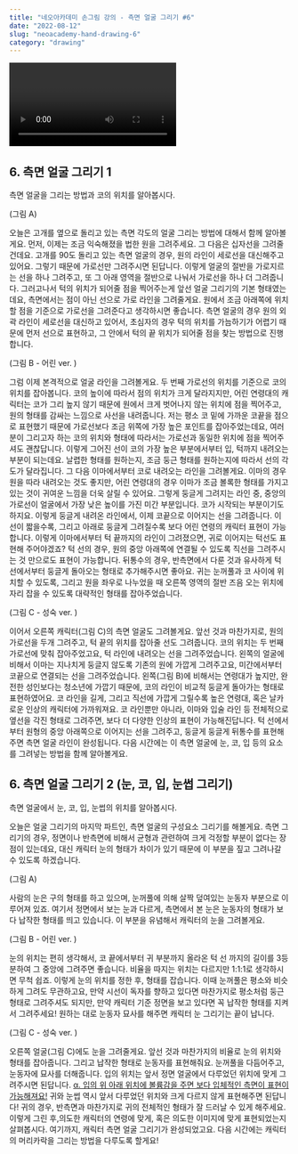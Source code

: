 ```yaml
---
title: "네오아카데미 손그림 강의 - 측면 얼굴 그리기 #6"
date: "2022-08-12"
slug: "neoacademy-hand-drawing-6"
category: "drawing"
---
```


<Video 
    videoSrcURL="https://www.youtube.com/embed/gu0W2_E2dbQ"
    videoTitle="네오아카데미 손그림 강의 - 측면 얼굴 그리기 #6"
/>

## 6. 측면 얼굴 그리기 1
측면 얼굴을 그리는 방법과 코의 위치를 알아봅시다.

(그림 A)

오늘은 고개를 옆으로 돌리고 있는 측면 각도의 얼굴 그리는 방법에 대해서 함께 알아볼게요.
먼저, 이제는 조금 익숙해졌을 법한 원을 그려주세요. 그 다음은 십자선을 그려줄건데요. 고개를 90도 돌리고 있는 측면 얼굴의 경우, 원의 라인이 세로선을 대신해주고 있어요. 그렇기 때문에 가로선만 그려주시면 된답니다. 이렇게 얼굴의 절반을 가로지르는 선을 하나 그려주고, 또 그 아래 영역을 절반으로 나눠서 가로선을 하나 더 그려줍니다.
그러고나서 턱의 위치가 되어줄 점을 찍어주는게 앞선 얼굴 그리기의 기본 형태였는데요, 측면에서는 점이 아닌 선으로 가로 라인을 그려줄게요. 원에서 조금 아래쪽에 위치할 점을 기준으로 가로선을 그려준다고 생각하시면 좋습니다. 측면 얼굴의 경우 원의 외곽 라인이 세로선을 대신하고 있어서, 초심자의 경우 턱의 위치를 가늠하기가 어렵기 때문에 먼저 선으로 표현하고, 그 안에서 턱의 끝 위치가 되어줄 점을 찾는 방법으로 진행합니다.

(그림 B - 어린 ver. )

그럼 이제 본격적으로 얼굴 라인을 그려볼게요.
두 번째 가로선의 위치를 기준으로 코의 위치를 잡아봅니다. 코의 높이에 따라서 점의 위치가 크게 달라지지만, 어린 연령대의 캐릭터는 코가 그리 높지 않기 때문에 원에서 크게 벗어나지 않는 위치에 점을 찍어주고, 원의 형태를 감싸는 느낌으로 사선을 내려줍니다. 저는 평소 코 밑에 가까운 코끝을 점으로 표현했기 때문에 가로선보다 조금 위쪽에 가장 높은 포인트를 잡아주었는데요, 여러분이 그리고자 하는 코의 위치와 형태에 따라서는 가로선과 동일한 위치에 점을 찍어주셔도 괜찮답니다. 이렇게 그어진 선이 코의 가장 높은 부분에서부터 입, 턱까지 내려오는 부분이 되는데요. 날렵한 형태를 원하는지, 조금 둥근 형태를 원하는지에 따라서 선의 각도가 달라집니다.
그 다음 이마에서부터 코로 내려오는 라인을 그려볼게요.
이마의 경우 원을 따라 내려오는 것도 좋지만, 어린 연령대의 경우 이마가 조금 볼록한 형태를 가지고 있는 것이 귀여운 느낌을 더욱 살릴 수 있어요. 그렇게 둥글게 그려지는 라인 중, 중앙의 가로선이 얼굴에서 가장 낮은 높이를 가진 미간 부분입니다. 코가 시작되는 부분이기도 하지요. 이렇게 둥글게 내려온 라인에서, 이제 코끝으로 이어지는 선을 그려줍니다. 이 선이 짧을수록, 그리고 아래로 둥글게 그려질수록 보다 어린 연령의 캐릭터 표현이 가능합니다. 이렇게 이마에서부터 턱 끝까지의 라인이 그려졌으면, 귀로 이어지는 턱선도 표현해 주어야겠죠? 턱 선의 경우, 원의 중앙 아래쪽에 연결될 수 있도록 직선을 그려주시는 것 만으로도 표현이 가능합니다. 뒤통수의 경우, 반측면에서 다룬 것과 유사하게 턱 선에서부터 둥글게 돌아오는 형태로 추가해주시면 좋아요. 귀는 눈꺼풀과 코 사이에 위치할 수 있도록, 그리고 원을 좌우로 나누었을 때 오른쪽 영역의 절반 즈음 오는 위치에 자리 잡을 수 있도록 대략적인 형태를 잡아주었습니다. 

(그림 C - 성숙 ver. )

이어서 오른쪽 캐릭터(그림 C)의 측면 얼굴도 그려볼게요.
앞선 것과 마찬가지로, 원의 가로선을 두개 그려주고, 턱 끝의 위치를 잡아줄 선도 그려줍니다. 코의 위치는 두 번째 가로선에 맞춰 잡아주었고요, 턱 라인에 내려오는 선을 그려주었습니다. 왼쪽의 얼굴에 비해서 이마는 지나치게 둥글지 않도록 기존의 원에 가깝게 그려주고요, 미간에서부터 코끝으로 연결되는 선을 그려주었습니다. 왼쪽(그림 B)에 비해서는 연령대가 높지만, 완전한 성인보다는 청소년에 가깝기 때문에, 코의 라인이 비교적 둥글게 돌아가는 형태로 표현하였어요.
코 라인을 길게, 그리고 직선에 가깝게 그릴수록 높은 연령대, 혹은 날카로운 인상의 캐릭터에 가까워져요. 코 라인뿐만 아니라, 이마와 입술 라인 등 전체적으로 옆선을 각진 형태로 그려주면, 보다 더 다양한 인상의 표현이 가능해진답니다. 턱 선에서부터 원형의 중앙 아래쪽으로 이어지는 선을 그려주고, 둥글게 둥글게 뒤통수를 표현해주면 측면 얼굴 라인이 완성됩니다.
다음 시간에는 이 측면 얼굴에 눈, 코, 입 등의 요소를 그려넣는 방법을 함께 알아볼게요.


## 6. 측면 얼굴 그리기 2 (눈, 코, 입, 눈썹 그리기)
측면 얼굴에서 눈, 코, 입, 눈썹의 위치를 알아봅시다.

오늘은 얼굴 그리기의 마지막 파트인, 측면 얼굴의 구성요소 그리기를 해볼게요.
측면 그리기의 경우, 정면이나 반측면에 비해서 균형과 관련하여 크게 걱정할 부분이 없다는 장점이 있는데요, 대신 캐릭터 눈의 형태가 차이가 있기 때문에 이 부분을 짚고 그려나갈 수 있도록 하겠습니다. 

(그림 A)

사람의 눈은 구의 형태를 하고 있으며, 눈꺼풀에 의해 살짝 덮여있는 눈동자 부분으로 이루어져 있죠. 여기서 정면에서 보는 눈과 다르게, 측면에서 본 눈은 눈동자의 형태가 보다 납작한 형태를 띄고 있습니다. 이 부분을 유념해서 캐릭터의 눈을 그려볼게요. 

(그림 B - 어린 ver. )

눈의 위치는 편히 생각해서, 코 끝에서부터 귀 부분까지 올라온 턱 선 까지의 길이를 3등분하여 그 중앙에 그려주면 좋습니다. 비율을 따지는 위치는 다르지만 1:1:1로 생각하시면 무척 쉽죠. 이렇게 눈의 위치를 정한 후, 형태를 잡습니다. 이때 눈꺼풀은 평소와 비슷하게 그려도 무관하고요, 만약 시선이 독자를 향하고 있다면 마찬가지로 평소처럼 둥근 형태로 그려주셔도 되지만, 만약 캐릭터 기준 정면을 보고 있다면 꼭 납작한 형태를 지켜서 그려주세요! 원하는 대로 눈동자 묘사를 해주면 캐릭터 눈 그리기는 끝이 납니다.

(그림 C - 성숙 ver. )

오른쪽 얼굴(그림 C)에도 눈을 그려줄게요.
앞선 것과 마찬가지의 비율로 눈의 위치와 형태를 잡아줍니다. 그리고 납작한 형태로 눈동자를 표현해줘요. 눈꺼풀을 다듬어주고, 눈동자에 묘사를 더해줍니다. 입의 위치는 앞서 정면 얼굴에서 다루었던 위치에 맞게 그려주시면 된답니다. <u>α. 입의 위 아래 위치에 볼륨감을 주면 보다 입체적인 측면이 표현이 가능해져요!</u>
귀와 눈썹 역시 앞서 다루었던 위치와 크게 다르지 않게 표현해주면 된답니다! 귀의 경우, 반측면과 마찬가지로 귀의 전체적인 형태가 잘 드러날 수 있게 해주세요. 이렇게 그린 후,의도한 캐릭터의 연령에 맞게, 혹은 의도한 이미지에 맞게 표현되었는지 살펴봅시다. 여기까지, 캐릭터 측면 얼굴 그리기가 완성되었고요. 다음 시간에는 캐릭터의 머리카락을 그리는 방법을 다루도록 할게요!
